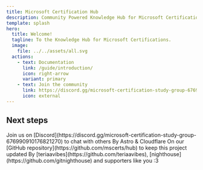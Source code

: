 ```yaml
---
title: Microsoft Certification Hub
description: Community Powered Knowledge Hub for Microsoft Certifications.
template: splash
hero:
  title: Welcome!
  tagline: To the Knowledge Hub for Microsoft Certifications.
  image:
    file: ../../assets/all.svg
  actions:
    - text: Documentation
      link: /guide/introduction/
      icon: right-arrow
      variant: primary
    - text: Join the community
      link: https://discord.gg/microsoft-certification-study-group-676990910176821270
      icon: external
---
```



## Next steps

<CardGrid>
  <Card title="Community" icon="discord">
    Join us on [Discord](https://discord.gg/microsoft-certification-study-group-676990910176821270) to chat with others
  </Card>
  <Card title="Powered" icon="rocket">
    By Astro & Cloudflare
  </Card>
  <Card title="Contribute" icon="add-document">
    On our [GitHub repository](https://github.com/mscerts/hub) to keep this project updated
  </Card>
  <Card title="Created" icon="approve-check-circle">
    By [teriaavibes](https://github.com/teriaavibes), [nighthouse](https://github.com/gitnighthouse) and supporters like you :3
  </Card>
</CardGrid>
